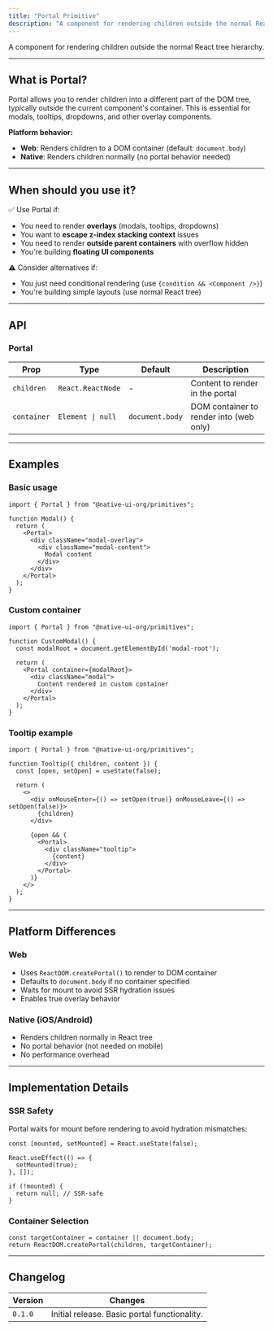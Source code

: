 ```yaml
---
title: "Portal Primitive"
description: "A component for rendering children outside the normal React tree hierarchy."
---
```


A component for rendering children outside the normal React tree hierarchy.

---

## What is Portal?

Portal allows you to render children into a different part of the DOM tree, typically outside the current component's container. This is essential for modals, tooltips, dropdowns, and other overlay components.

**Platform behavior:**
- **Web**: Renders children to a DOM container (default: `document.body`)
- **Native**: Renders children normally (no portal behavior needed)

---

## When should you use it?

✅ Use Portal if:
- You need to render **overlays** (modals, tooltips, dropdowns)
- You want to **escape z-index stacking context** issues
- You need to render **outside parent containers** with overflow hidden
- You're building **floating UI components**

⚠️ Consider alternatives if:
- You just need conditional rendering (use `{condition && <Component />}`)
- You're building simple layouts (use normal React tree)

---

## API

### Portal

| Prop        | Type           | Default        | Description                                    |
|--------------|----------------|----------------|------------------------------------------------|
| `children`   | `React.ReactNode` | -              | Content to render in the portal                |
| `container`  | `Element \| null` | `document.body` | DOM container to render into (web only)        |

---

## Examples

### Basic usage

```tsx
import { Portal } from "@native-ui-org/primitives";

function Modal() {
  return (
    <Portal>
      <div className="modal-overlay">
        <div className="modal-content">
          Modal content
        </div>
      </div>
    </Portal>
  );
}
```

### Custom container

```tsx
import { Portal } from "@native-ui-org/primitives";

function CustomModal() {
  const modalRoot = document.getElementById('modal-root');
  
  return (
    <Portal container={modalRoot}>
      <div className="modal">
        Content rendered in custom container
      </div>
    </Portal>
  );
}
```

### Tooltip example

```tsx
import { Portal } from "@native-ui-org/primitives";

function Tooltip({ children, content }) {
  const [open, setOpen] = useState(false);
  
  return (
    <>
      <div onMouseEnter={() => setOpen(true)} onMouseLeave={() => setOpen(false)}>
        {children}
      </div>
      
      {open && (
        <Portal>
          <div className="tooltip">
            {content}
          </div>
        </Portal>
      )}
    </>
  );
}
```

---

## Platform Differences

### Web
- Uses `ReactDOM.createPortal()` to render to DOM container
- Defaults to `document.body` if no container specified
- Waits for mount to avoid SSR hydration issues
- Enables true overlay behavior

### Native (iOS/Android)
- Renders children normally in React tree
- No portal behavior (not needed on mobile)
- No performance overhead

---

## Implementation Details

### SSR Safety
Portal waits for mount before rendering to avoid hydration mismatches:

```tsx
const [mounted, setMounted] = React.useState(false);

React.useEffect(() => {
  setMounted(true);
}, []);

if (!mounted) {
  return null; // SSR-safe
}
```

### Container Selection
```tsx
const targetContainer = container || document.body;
return ReactDOM.createPortal(children, targetContainer);
```

---

## Changelog

| Version | Changes                                    |
|---------|--------------------------------------------|
| `0.1.0` | Initial release. Basic portal functionality. |


